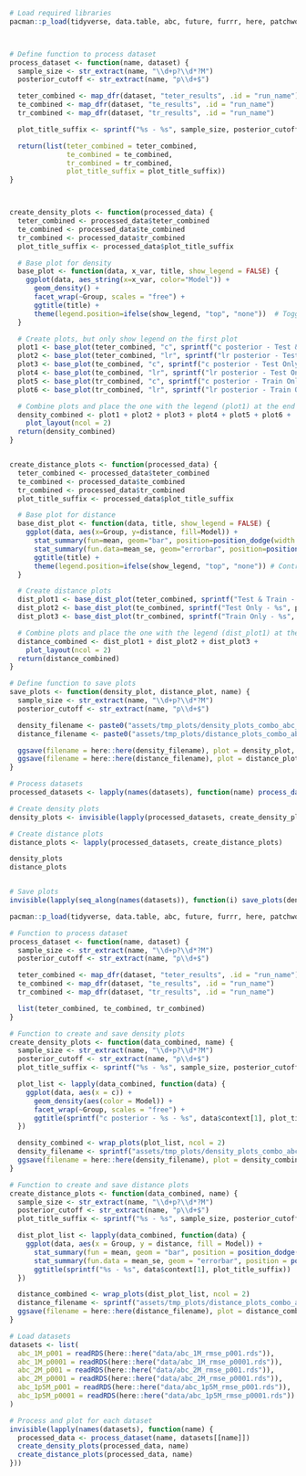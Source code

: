 


```r

# Load required libraries
pacman::p_load(tidyverse, data.table, abc, future, furrr, here, patchwork, conflicted)



# Define function to process dataset
process_dataset <- function(name, dataset) {
  sample_size <- str_extract(name, "\\d+p?\\d*?M")
  posterior_cutoff <- str_extract(name, "p\\d+$")

  teter_combined <- map_dfr(dataset, "teter_results", .id = "run_name")
  te_combined <- map_dfr(dataset, "te_results", .id = "run_name")
  tr_combined <- map_dfr(dataset, "tr_results", .id = "run_name")

  plot_title_suffix <- sprintf("%s - %s", sample_size, posterior_cutoff)

  return(list(teter_combined = teter_combined,
              te_combined = te_combined,
              tr_combined = tr_combined,
              plot_title_suffix = plot_title_suffix))
}



create_density_plots <- function(processed_data) {
  teter_combined <- processed_data$teter_combined
  te_combined <- processed_data$te_combined
  tr_combined <- processed_data$tr_combined
  plot_title_suffix <- processed_data$plot_title_suffix

  # Base plot for density
  base_plot <- function(data, x_var, title, show_legend = FALSE) {
    ggplot(data, aes_string(x=x_var, color="Model")) +
      geom_density() +
      facet_wrap(~Group, scales = "free") +
      ggtitle(title) +
      theme(legend.position=ifelse(show_legend, "top", "none"))  # Toggle legend display
  }

  # Create plots, but only show legend on the first plot
  plot1 <- base_plot(teter_combined, "c", sprintf("c posterior - Test & Train - %s", plot_title_suffix),TRUE )
  plot2 <- base_plot(teter_combined, "lr", sprintf("lr posterior - Test & Train - %s", plot_title_suffix))
  plot3 <- base_plot(te_combined, "c", sprintf("c posterior - Test Only - %s", plot_title_suffix))
  plot4 <- base_plot(te_combined, "lr", sprintf("lr posterior - Test Only - %s", plot_title_suffix))
  plot5 <- base_plot(tr_combined, "c", sprintf("c posterior - Train Only - %s", plot_title_suffix))
  plot6 <- base_plot(tr_combined, "lr", sprintf("lr posterior - Train Only - %s", plot_title_suffix))

  # Combine plots and place the one with the legend (plot1) at the end so that the legend is not cut off
  density_combined <- plot1 + plot2 + plot3 + plot4 + plot5 + plot6 + 
    plot_layout(ncol = 2) 
  return(density_combined)
}


create_distance_plots <- function(processed_data) {
  teter_combined <- processed_data$teter_combined
  te_combined <- processed_data$te_combined
  tr_combined <- processed_data$tr_combined
  plot_title_suffix <- processed_data$plot_title_suffix

  # Base plot for distance
  base_dist_plot <- function(data, title, show_legend = FALSE) {
    ggplot(data, aes(x=Group, y=distance, fill=Model)) +
      stat_summary(fun=mean, geom="bar", position=position_dodge(width = 0.8)) +
      stat_summary(fun.data=mean_se, geom="errorbar", position=position_dodge(width = 0.8), width=0.25) +
      ggtitle(title) +
      theme(legend.position=ifelse(show_legend, "top", "none")) # Control the display of the legend
  }

  # Create distance plots
  dist_plot1 <- base_dist_plot(teter_combined, sprintf("Test & Train - %s", plot_title_suffix),TRUE)
  dist_plot2 <- base_dist_plot(te_combined, sprintf("Test Only - %s", plot_title_suffix),)
  dist_plot3 <- base_dist_plot(tr_combined, sprintf("Train Only - %s", plot_title_suffix))

  # Combine plots and place the one with the legend (dist_plot1) at the end
  distance_combined <- dist_plot1 + dist_plot2 + dist_plot3 + 
    plot_layout(ncol = 2) 
  return(distance_combined)
}

# Define function to save plots
save_plots <- function(density_plot, distance_plot, name) {
  sample_size <- str_extract(name, "\\d+p?\\d*?M")
  posterior_cutoff <- str_extract(name, "p\\d+$")

  density_filename <- paste0("assets/tmp_plots/density_plots_combo_abc_", sample_size, "rmse", posterior_cutoff, ".png")
  distance_filename <- paste0("assets/tmp_plots/distance_plots_combo_abc_", sample_size, "rmse", posterior_cutoff, ".png")

  ggsave(filename = here::here(density_filename), plot = density_plot, width = 10, height = 6)
  ggsave(filename = here::here(distance_filename), plot = distance_plot, width = 10, height = 6)
}

# Process datasets
processed_datasets <- lapply(names(datasets), function(name) process_dataset(name, datasets[[name]]))

# Create density plots
density_plots <- invisible(lapply(processed_datasets, create_density_plots))

# Create distance plots
distance_plots <- lapply(processed_datasets, create_distance_plots)

density_plots
distance_plots


# Save plots
invisible(lapply(seq_along(names(datasets)), function(i) save_plots(density_plots[[i]], distance_plots[[i]], names(datasets)[i])))

```



```r

pacman::p_load(tidyverse, data.table, abc, future, furrr, here, patchwork, conflicted)

# Function to process dataset
process_dataset <- function(name, dataset) {
  sample_size <- str_extract(name, "\\d+p?\\d*?M")
  posterior_cutoff <- str_extract(name, "p\\d+$")

  teter_combined <- map_dfr(dataset, "teter_results", .id = "run_name")
  te_combined <- map_dfr(dataset, "te_results", .id = "run_name")
  tr_combined <- map_dfr(dataset, "tr_results", .id = "run_name")

  list(teter_combined, te_combined, tr_combined)
}

# Function to create and save density plots
create_density_plots <- function(data_combined, name) {
  sample_size <- str_extract(name, "\\d+p?\\d*?M")
  posterior_cutoff <- str_extract(name, "p\\d+$")
  plot_title_suffix <- sprintf("%s - %s", sample_size, posterior_cutoff)

  plot_list <- lapply(data_combined, function(data) {
    ggplot(data, aes(x = c)) + 
      geom_density(aes(color = Model)) +
      facet_wrap(~Group, scales = "free") + 
      ggtitle(sprintf("c posterior - %s - %s", data$context[1], plot_title_suffix))
  })

  density_combined <- wrap_plots(plot_list, ncol = 2)
  density_filename <- sprintf("assets/tmp_plots/density_plots_combo_abc_%srmse%s.png", sample_size, posterior_cutoff)
  ggsave(filename = here::here(density_filename), plot = density_combined, width = 10, height = 6)
}

# Function to create and save distance plots
create_distance_plots <- function(data_combined, name) {
  sample_size <- str_extract(name, "\\d+p?\\d*?M")
  posterior_cutoff <- str_extract(name, "p\\d+$")
  plot_title_suffix <- sprintf("%s - %s", sample_size, posterior_cutoff)

  dist_plot_list <- lapply(data_combined, function(data) {
    ggplot(data, aes(x = Group, y = distance, fill = Model)) +
      stat_summary(fun = mean, geom = "bar", position = position_dodge()) +
      stat_summary(fun.data = mean_se, geom = "errorbar", position = position_dodge()) +
      ggtitle(sprintf("%s - %s", data$context[1], plot_title_suffix))
  })

  distance_combined <- wrap_plots(dist_plot_list, ncol = 2)
  distance_filename <- sprintf("assets/tmp_plots/distance_plots_combo_abc_%srmse%s.png", sample_size, posterior_cutoff)
  ggsave(filename = here::here(distance_filename), plot = distance_combined, width = 10, height = 6)
}

# Load datasets
datasets <- list(
  abc_1M_p001 = readRDS(here::here("data/abc_1M_rmse_p001.rds")),
  abc_1M_p0001 = readRDS(here::here("data/abc_1M_rmse_p0001.rds")),
  abc_2M_p001 = readRDS(here::here("data/abc_2M_rmse_p001.rds")),
  abc_2M_p0001 = readRDS(here::here("data/abc_2M_rmse_p0001.rds")),
  abc_1p5M_p001 = readRDS(here::here("data/abc_1p5M_rmse_p001.rds")),
  abc_1p5M_p0001 = readRDS(here::here("data/abc_1p5M_rmse_p0001.rds"))
)

# Process and plot for each dataset
invisible(lapply(names(datasets), function(name) {
  processed_data <- process_dataset(name, datasets[[name]])
  create_density_plots(processed_data, name)
  create_distance_plots(processed_data, name)
}))

```